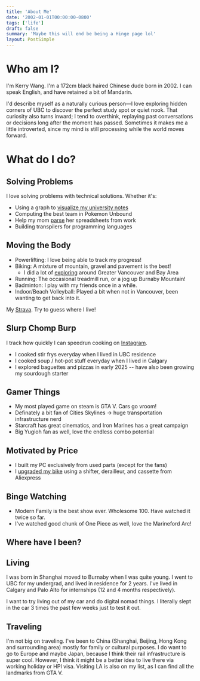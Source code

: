 ```yaml
---
title: 'About Me'
date: '2002-01-01T00:00:00-0800'
tags: ['life']
draft: false
summary: 'Maybe this will end be being a Hinge page lol'
layout: PostSimple
---
```


# Who am I?

I'm Kerry Wang. I'm a 172cm black haired Chinese dude born in 2002. I can speak English, and have retained a bit of Mandarin. 

I'd describe myself as a naturally curious person—I love exploring hidden corners of UBC to discover the perfect study spot or quiet nook. That curiosity also turns inward; I tend to overthink, replaying past conversations or decisions long after the moment has passed. Sometimes it makes me a little introverted, since my mind is still processing while the world moves forward.

# What do I do?

## Solving Problems

I love solving problems with technical solutions. Whether it's:
- Using a graph to [visualize my university notes](https://interkonnection.vercel.app/)
- Computing the best team in Pokemon Unbound
- Help my mom [parse](https://worldofkerry.github.io/timesheet/) her spreadsheets from work
- Building transpilers for programming languages

## Moving the Body
- Powerlifting: I love being able to track my progress!
- Biking: A mixture of mountain, gravel and pavement is the best!
    - I did a lot of [exploring](https://www.statshunters.com/share/c1bda21e9aae) around Greater Vancouver and Bay Area
- Running: The occasional treadmill run, or a jog up Burnaby Mountain!
- Badminton: I play with my friends once in a while.
- Indoor/Beach Volleyball: Played a bit when not in Vancouver, been wanting to get back into it.

My [Strava](https://www.strava.com/athletes/66057941). Try to guess where I live!

## Slurp Chomp Burp
I track how quickly I can speedrun cooking on [Instagram](https://www.instagram.com/cookingspeedrun/).
- I cooked stir frys everyday when I lived in UBC residence
- I cooked soup / hot-pot stuff everyday when I lived in Calgary
- I explored baguettes and pizzas in early 2025 -- have also been growing my sourdough starter

## Gamer Things
- My most played game on steam is GTA V. Cars go vroom!
- Definately a bit fan of Cities Skylines -> huge transportation infrastructure nerd
- Starcraft has great cinematics, and Iron Marines has a great campaign
- Big Yugioh fan as well, love the endless combo potential

## Motivated by Price
- I built my PC exclusively from used parts (except for the fans)
- I [upgraded my bike](../life/bike-upgrade.mdx) using a shifter, derailleur, and cassette from Aliexpress

## Binge Watching
- Modern Family is the best show ever. Wholesome 100. Have watched it twice so far.
- I've watched good chunk of One Piece as well, love the Marineford Arc!

## Where have I been?

## Living
I was born in Shanghai moved to Burnaby when I was quite young. I went to UBC for my undergrad, and lived in residence for 2 years. I've lived in Calgary and Palo Alto for internships (12 and 4 months respectively).

I want to try living out of my car and do digital nomad things. I literally slept in the car 3 times the past few weeks just to test it out.

## Traveling
I'm not big on traveling. I've been to China (Shanghai, Beijing, Hong Kong and surrounding area) mostly for family or cultural purposes. I do want to go to Europe and maybe Japan, because I think their rail infrastructure is super cool. However, I think it might be a better idea to live there via working holiday or HPI visa. Visiting LA is also on my list, as I can find all the landmarks from GTA V.

